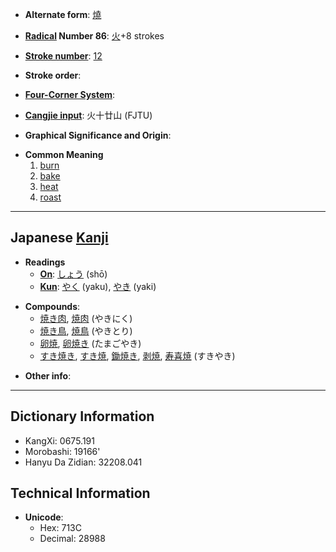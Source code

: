 * '''Alternate form''': [[燒]]

* '''[[Wiktionary:Chinese radical index| Radical]] Number 86''': [[Wiktionary:Chinese radical index 火|火]]+8 strokes

* '''[[Wiktionary:Chinese total strokes index|Stroke number]]''': [[Wiktionary:Chinese total strokes index 12|12]]

* '''Stroke order''': 

* '''[[Wiktionary:Chinese four corner index|Four-Corner System]]''': 

* '''[[Wiktionary:Chinese Cangjie index|Cangjie input]]''': 火十廿山 (FJTU)

* '''Graphical Significance and Origin''': 

* '''Common Meaning'''
*# [[burn]]
*# [[bake]]
*# [[heat]]
*# [[roast]]

----

== Japanese [[Kanji]] ==

* '''Readings'''
** '''[[On]]''': [[しょう]] (shō)
** '''[[Kun]]''': [[やく]] (yaku), [[やき]] (yaki)

* '''Compounds''':
**[[焼き肉]], [[焼肉]] (やきにく)
**[[焼き鳥]], [[焼鳥]] (やきとり)
**[[卵焼]], [[卵焼き]] (たまごやき)
**[[すき焼き]], [[すき焼]], [[鋤焼き]], [[剥焼]], [[寿喜焼]] (すきやき)

* '''Other info''':  

----

== Dictionary Information ==

* KangXi: 0675.191
* Morobashi: 19166'
* Hanyu Da Zidian: 32208.041

== Technical Information ==

* '''Unicode''':
** Hex: 713C
** Decimal: 28988